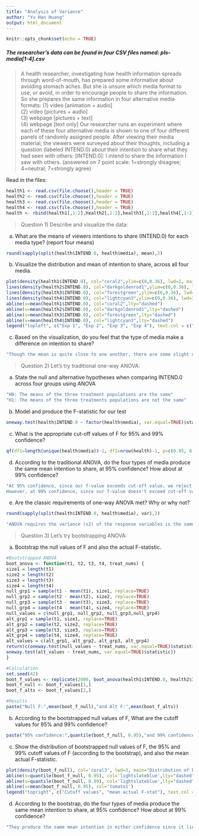 ---
title: "Analysis of Variance"
author: "Yu Han Huang"
output: html_document
---

```{r setup, include=FALSE}
knitr::opts_chunk$set(echo = TRUE)
```

##### The researcher’s data can be found in four CSV files named: pls-media[1-4].csv

> A health researcher, investigating how health information spreads through word-of-mouth, has prepared some informative about avoiding stomach aches. But she is unsure which media format to use, or avoid, in order to encourage people to share the information.
So she prepares the same information in four alternative media formats:
(1) video [animation + audio]       
(2) video [pictures + audio]          
(3) webpage [pictures + text]        
(4) webpage [text only]
Our researcher runs an experiment where each of these four alternative media is shown to one of four different panels of randomly assigned people. After viewing their media material, the viewers were surveyed about their thoughts, including a question (labeled INTEND.0) about their intention to share what they had seen with others: [INTEND.0]:   I intend to share the information I saw with others.
(answered on 7 point scale:  1=strongly disagree;  4=neutral;  7=strongly agree)

Read in the files:
```{r}
health1 <- read.csv(file.choose(),header = TRUE)
health2 <- read.csv(file.choose(),header = TRUE)
health3 <- read.csv(file.choose(),header = TRUE)
health4 <- read.csv(file.choose(),header = TRUE)
health <- rbind(health1[,1:2],health2[,1:2],health3[,1:2],health4[,1:2])
```

> Question 1)  Describe and visualize the data:   

a. What are the means of viewers intentions to share (INTEND.0) for each media type? (report four means)

```{r}
round(sapply(split(health$INTEND.0, health$media), mean),2)
```

b. Visualize the distribution and mean of intention to share, across all four media.
```{r}
plot(density(health1$INTEND.0), col="coral2",ylim=c(0,0.36), lwd=2, main="Distribution and mean of intention to share")
lines(density(health2$INTEND.0), col="darkgoldenrod1",ylim=c(0,0.36), lwd=2)
lines(density(health3$INTEND.0), col="forestgreen",ylim=c(0,0.36), lwd=2)
lines(density(health4$INTEND.0), col="lightcyan3",ylim=c(0,0.36), lwd=3)
abline(v=mean(health1$INTEND.0), col="coral2",lty="dashed")
abline(v=mean(health2$INTEND.0), col="darkgoldenrod1",lty="dashed")
abline(v=mean(health3$INTEND.0), col="forestgreen",lty="dashed")
abline(v=mean(health4$INTEND.0), col="lightcyan3",lty="dashed")
legend("topleft", c("Exp 1", "Exp 2", "Exp 3", "Exp 4"), text.col = c("coral2", "darkgoldenrod1", "forestgreen", "lightcyan3"))
```

c. Based on the visualization, do you feel that the type of media make a difference on intention to share?
```{r, eval=FALSE}
"Though the mean is quite close to one another, there are some slight differences between medias, as from the distribution, we may see that only health2 more closely approximated to normal distribution, while the others, for example the fourth, is quite skewed. Also, only media 2's mean is further apart from the other threes."
```

> Question 2) Let’s try traditional one-way ANOVA:      

a. State the null and alternative hypotheses when comparing INTEND.0 across four groups using ANOVA
```{r,eval=FALSE}
"H0: The means of the three treatment populations are the same"
"H1: The means of the three treatments populations are not the same"
```

b. Model and produce the F-statistic for our test  
```{r}
oneway.test(health$INTEND.0 ~ factor(health$media), var.equal=TRUE)$statistic
```

c. What is the appropriate cut-off values of F for 95% and 99% confidence?
```{r}
qf(df1=length(unique(health$media))-1, df2=nrow(health)-1, p=c(0.95, 0.99))
```

d. According to the traditional ANOVA, do the four types of media produce the same mean intention to share, at 95% confidence? How about at 99% confidence?  
```{r,eval=FALSE}
"At 95% confidence, since our f-value exceeds cut-off value, we reject null hypothesis that the four media have the same mean.
However, at 99% confidence, since our f-value doesn't exceed cut-off value, we can't reject our null hypothesis that the four media have the same mean."
```

e. Are the classic requirements of one-way ANOVA met? Why or why not?
```{r}
round(sapply(split(health$INTEND.0, health$media), var),2)
```

```{r,eval=FALSE}
"ANOVA requires the variance (s2) of the response variables is the same for all treatments/populations, but it isn't met here."
```

> Question 3) Let’s try bootstrapping ANOVA:

a. Bootstrap the null values of F and also the actual F-statistic.
```{r}
#Bootstrapped ANOVA
boot_anova <- function(t1, t2, t3, t4, treat_nums) {
size1 = length(t1)
size2 = length(t2)
size3 = length(t3)
size4 = length(t4)
null_grp1 = sample(t1 - mean(t1), size1, replace=TRUE)
null_grp2 = sample(t2 - mean(t2), size2, replace=TRUE)
null_grp3 = sample(t3 - mean(t3), size3, replace=TRUE)
null_grp4 = sample(t4 - mean(t4), size4, replace=TRUE)
null_values = c(null_grp1, null_grp2, null_grp3,null_grp4)
alt_grp1 = sample(t1, size1, replace=TRUE)
alt_grp2 = sample(t2, size2, replace=TRUE)
alt_grp3 = sample(t3, size3, replace=TRUE)
alt_grp4 = sample(t4, size4, replace=TRUE)
alt_values = c(alt_grp1, alt_grp2, alt_grp3, alt_grp4)
return(c(oneway.test(null_values ~ treat_nums, var.equal=TRUE)$statistic,
oneway.test(alt_values ~ treat_nums, var.equal=TRUE)$statistic))
}
```

```{r}
#Calculation
set.seed(42)
boot_f_values <- replicate(2000, boot_anova(health1$INTEND.0, health2$INTEND.0, health3$INTEND.0, health4$INTEND.0, health$media))
boot_f_null <- boot_f_values[1,]
boot_f_alts <- boot_f_values[2,]
```

```{r}
#Results
paste("Null F:",mean(boot_f_null),"and Alt F:",mean(boot_f_alts))
```

b. According to the bootstrapped null values of F, What are the cutoff values for 95% and 99% confidence?
```{r}
paste("95% confidence:",quantile(boot_f_null, 0.95),"and 99% confidence:",quantile(boot_f_null, 0.99))
```

c. Show the distribution of bootstrapped null values of F, the 95% and 99% cutoff values of F (according to the bootstrap), and also the mean actual F-statistic.

```{r}
plot(density(boot_f_null), col='coral3', lwd=3, main="Distribution of bootstrapped null values of F")
abline(v=quantile(boot_f_null, 0.95), col='lightslateblue',lty="dashed")
abline(v=quantile(boot_f_null, 0.99), col='lightslateblue',lty="dashed")
abline(v=mean(boot_f_null, 0.95), col='tomato1')
legend("topright", c("Cutoff values", "mean actual F-stat"), text.col = c("lightslateblue", "tomato1"))
```

d. According to the bootstrap, do the four types of media produce the same mean intention to share, at 95% confidence? How about at 99% confidence?
```{r,eval=FALSE}
"They produce the same mean intention in either confidence since it lies beneath either cutoff values."
```
